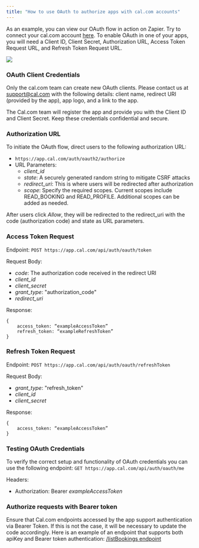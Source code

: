 ```yaml
---
title: "How to use OAuth to authorize apps with cal.com accounts"
---
```


As an example, you can view our OAuth flow in action on Zapier. Try to connect your cal.com account [here](https://zapier.com/apps/calcom/integrations).
To enable OAuth in one of your apps, you will need a Client ID, Client Secret, Authorization URL, Access Token Request URL, and Refresh Token Request URL.

<Frame>
  <img src="/images/oauth-zapier.png" />
</Frame>

### OAuth Client Credentials

Only the cal.com team can create new OAuth clients. Please contact us at [support@cal.com](mailto:support@cal.com) with the following details: client name, redirect URI (provided by the app), app logo, and a link to the app.

The Cal.com team will register the app and provide you with the Client ID and Client Secret. Keep these credentials confidential and secure.

### Authorization URL

To initiate the OAuth flow, direct users to the following authorization URL:

- `https://app.cal.com/auth/oauth2/authorize`
- URL Parameters:
  - _client_id_
  - _state_: A securely generated random string to mitigate CSRF attacks
  - _redirect_uri_: This is where users will be redirected after authorization
  - _scope_: Specify the required scopes. Current scopes include READ_BOOKING and READ_PROFILE. Additional scopes can be added as needed.

After users click _Allow_, they will be redirected to the redirect_uri with the code (authorization code) and state as URL parameters.

### Access Token Request

Endpoint: `POST https://app.cal.com/api/auth/oauth/token`

Request Body:

- _code_: The authorization code received in the redirect URI
- _client_id_
- _client_secret_
- _grant_type_: "authorization_code"
- _redirect_uri_

Response:

```
{
    access_token: “exampleAccessToken”
    refresh_token: “exampleRefreshToken”
}
```

### Refresh Token Request

Endpoint: `POST https://app.cal.com/api/auth/oauth/refreshToken`

Request Body:

- _grant_type_: "refresh_token"
- _client_id_
- _client_secret_

Response:

```
{
    access_token: “exampleAccessToken”
}
```

### Testing OAuth Credentials

To verify the correct setup and functionality of OAuth credentials you can use the following endpoint:
`GET https://app.cal.com/api/auth/oauth/me`

Headers:

- Authorization: Bearer _exampleAccessToken_

### Authorize requests with Bearer token

Ensure that Cal.com endpoints accessed by the app support authentication via Bearer Token.
If this is not the case, it will be necessary to update the code accordingly.
Here is an example of an endpoint that supports both apiKey and Bearer token authentication: [/listBookings endpoint](https://github.com/calcom/cal.com/blob/main/packages/app-store/zapier/api/subscriptions/listBookings.ts)
